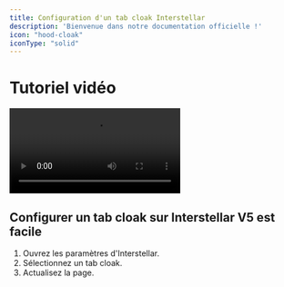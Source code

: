```yaml
---
title: Configuration d'un tab cloak Interstellar
description: 'Bienvenue dans notre documentation officielle !'
icon: "hood-cloak"
iconType: "solid"
---
```

# Tutoriel vidéo
<Frame>
<video controls src="fr/assets/video/v5-tabcloak.mp4"></video>
</Frame>

## Configurer un tab cloak sur Interstellar V5 est facile
1. Ouvrez les paramètres d'Interstellar.
2. Sélectionnez un tab cloak.
3. Actualisez la page.
